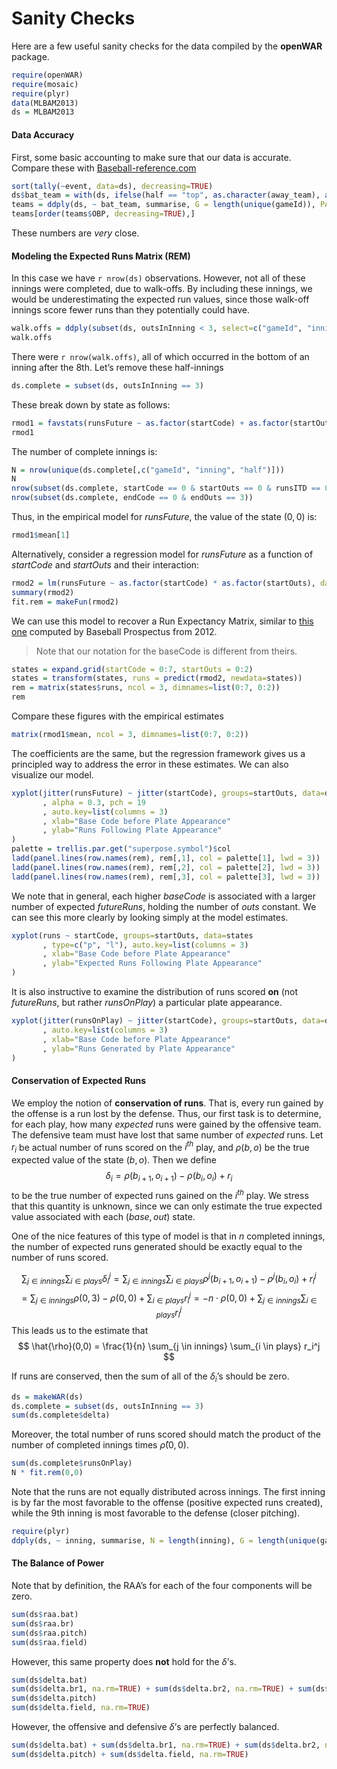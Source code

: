 Sanity Checks
========================================================

Here are a few useful sanity checks for the data compiled by the **openWAR** package. 

```r
require(openWAR)
require(mosaic)
require(plyr)
data(MLBAM2013)
ds = MLBAM2013
```

#### Data Accuracy

First, some basic accounting to make sure that our data is accurate. Compare these with [Baseball-reference.com](http://www.baseball-reference.com/leagues/MLB/2013-standard-batting.shtml)

```r
sort(tally(~event, data=ds), decreasing=TRUE)
ds$bat_team = with(ds, ifelse(half == "top", as.character(away_team), as.character(home_team)))
teams = ddply(ds, ~ bat_team, summarise, G = length(unique(gameId)), PA = sum(isPA), R = sum(runsOnPlay), H = sum(isHit), HR = sum(event == "Home Run"), K = sum(event %in% c("Strikeout", "Strikeout - DP")), OBP = sum(isHit | event %in% c("Walk", "Intent Walk", "Hit By Pitch")) / sum(isPA & !event %in% c("Sac Bunt", "Sacrifice Bunt DP")))
teams[order(teams$OBP, decreasing=TRUE),]
```

These numbers are *very* close. 

#### Modeling the Expected Runs Matrix (REM)

In this case we have ``r nrow(ds)`` observations. However, not all of these innings were completed, due to walk-offs. By including these innings, we would be underestimating the expected run values, since those walk-off innings score fewer runs than they potentially could have. 

```r
walk.offs = ddply(subset(ds, outsInInning < 3, select=c("gameId", "inning", "half")), ~gameId + inning + half, nrow)
walk.offs
```

There were ``r nrow(walk.offs)``, all of which occurred in the bottom of an inning after the 8th. Let's remove these half-innings

```r
ds.complete = subset(ds, outsInInning == 3)
```


These break down by state as follows:

```r
rmod1 = favstats(runsFuture ~ as.factor(startCode) + as.factor(startOuts), data=ds.complete)
rmod1
```

The number of complete innings is:

```r
N = nrow(unique(ds.complete[,c("gameId", "inning", "half")]))
N
nrow(subset(ds.complete, startCode == 0 & startOuts == 0 & runsITD == 0))
nrow(subset(ds.complete, endCode == 0 & endOuts == 3))
```

Thus, in the empirical model for $runsFuture$, the value of the state $(0,0)$ is:

```r
rmod1$mean[1]
```

Alternatively, consider a regression model for $runsFuture$ as a function of $startCode$ and $startOuts$ and their interaction:

```r
rmod2 = lm(runsFuture ~ as.factor(startCode) * as.factor(startOuts), data=ds.complete)
summary(rmod2)
fit.rem = makeFun(rmod2)
```

We can use this model to recover a Run Expectancy Matrix, similar to [this one](http://www.baseballprospectus.com/sortable/index.php?cid=1091223) computed by Baseball Prospectus from 2012. 

> Note that our notation for the baseCode is different from theirs. 

```r
states = expand.grid(startCode = 0:7, startOuts = 0:2)
states = transform(states, runs = predict(rmod2, newdata=states))
rem = matrix(states$runs, ncol = 3, dimnames=list(0:7, 0:2))
rem
```

Compare these figures with the empirical estimates

```r
matrix(rmod1$mean, ncol = 3, dimnames=list(0:7, 0:2))
```

The coefficients are the same, but the regression framework gives us a principled way to address the error in these estimates. We can also visualize our model. 

```r
xyplot(jitter(runsFuture) ~ jitter(startCode), groups=startOuts, data=ds.complete
       , alpha = 0.3, pch = 19
       , auto.key=list(columns = 3)
       , xlab="Base Code before Plate Appearance"
       , ylab="Runs Following Plate Appearance"
)
palette = trellis.par.get("superpose.symbol")$col
ladd(panel.lines(row.names(rem), rem[,1], col = palette[1], lwd = 3))
ladd(panel.lines(row.names(rem), rem[,2], col = palette[2], lwd = 3))
ladd(panel.lines(row.names(rem), rem[,3], col = palette[3], lwd = 3))
```

We note that in general, each higher $baseCode$ is associated with a larger number of expected $futureRuns$, holding the number of $outs$ constant. We can see this more clearly by looking simply at the model estimates. 

```r
xyplot(runs ~ startCode, groups=startOuts, data=states
       , type=c("p", "l"), auto.key=list(columns = 3)
       , xlab="Base Code before Plate Appearance"
       , ylab="Expected Runs Following Plate Appearance"
)
```

It is also instructive to examine the distribution of runs scored **on** (not $futureRuns$, but rather $runsOnPlay$) a particular plate appearance. 

```r
xyplot(jitter(runsOnPlay) ~ jitter(startCode), groups=startOuts, data=ds.complete
       , auto.key=list(columns = 3)
       , xlab="Base Code before Plate Appearance"
       , ylab="Runs Generated by Plate Appearance"
)
```

#### Conservation of Expected Runs

We employ the notion of **conservation of runs**. That is, every run gained by the offense is a run lost by the defense. Thus, our first task is to determine, for each play, how many *expected* runs were gained by the offensive team. The defensive team must have lost that same number of *expected* runs. Let $r_i$ be actual number of runs scored on the $i^{th}$ play, and $\rho(b,o)$ be the true expected value of the state $(b,o)$. Then we define 
$$
  \delta_i = \rho(b_{i+1},o_{i+1}) - \rho(b_i,o_i) + r_{i}
$$
to be the true number of expected runs gained on the $i^{th}$ play. We stress that this quantity is unknown, since we can only estimate the true expected value associated with each $(base, out)$ state. 

One of the nice features of this type of model is that in $n$ completed innings, the number of expected runs generated should be exactly equal to the number of runs scored. 

$$
  \sum_{j \in innings} \sum_{i \in plays} \delta_{i}^j = \sum_{j \in innings} \sum_{i \in plays} \rho^j(b_{i+1}, o_{i+1}) - \rho^j(b_{i}, o_{i}) + r_{i}^j 
$$
$$
  = \sum_{j \in innings} \rho (0, 3) - \rho (0,0) + \sum_{i \in plays} r_i^j = - n \cdot \rho(0,0) + \sum_{j \in innings} \sum_{i \in plays} r_i^j
$$
This leads us to the estimate that
$$
  \hat{\rho}(0,0) = \frac{1}{n} \sum_{j \in innings} \sum_{i \in plays} r_i^j
$$

If runs are conserved, then the sum of all of the $\delta_i$'s should be zero.

```r
ds = makeWAR(ds)
ds.complete = subset(ds, outsInInning == 3)
sum(ds.complete$delta)
```

Moreover, the total number of runs scored should match the product of the number of completed innings times $\hat{\rho}(0,0)$. 

```r
sum(ds.complete$runsOnPlay)
N * fit.rem(0,0)
```

Note that the runs are not equally distributed across innings. The first inning is by far the most favorable to the offense (positive expected runs created), while the 9th inning is most favorable to the defense (closer pitching). 

```r
require(plyr)
ddply(ds, ~ inning, summarise, N = length(inning), G = length(unique(gameId)), D = sum(delta, na.rm=TRUE))
```

#### The Balance of Power

Note that by definition, the RAA's for each of the four components will be zero. 

```r
sum(ds$raa.bat)
sum(ds$raa.br)
sum(ds$raa.pitch)
sum(ds$raa.field)
```

However, this same property does **not** hold for the $\delta$'s. 

```r
sum(ds$delta.bat)
sum(ds$delta.br1, na.rm=TRUE) + sum(ds$delta.br2, na.rm=TRUE) + sum(ds$delta.br3, na.rm=TRUE)
sum(ds$delta.pitch)
sum(ds$delta.field, na.rm=TRUE)
```

However, the offensive and defensive $\delta$'s are perfectly balanced. 

```r
sum(ds$delta.bat) + sum(ds$delta.br1, na.rm=TRUE) + sum(ds$delta.br2, na.rm=TRUE) + sum(ds$delta.br3, na.rm=TRUE)
sum(ds$delta.pitch) + sum(ds$delta.field, na.rm=TRUE)
```
